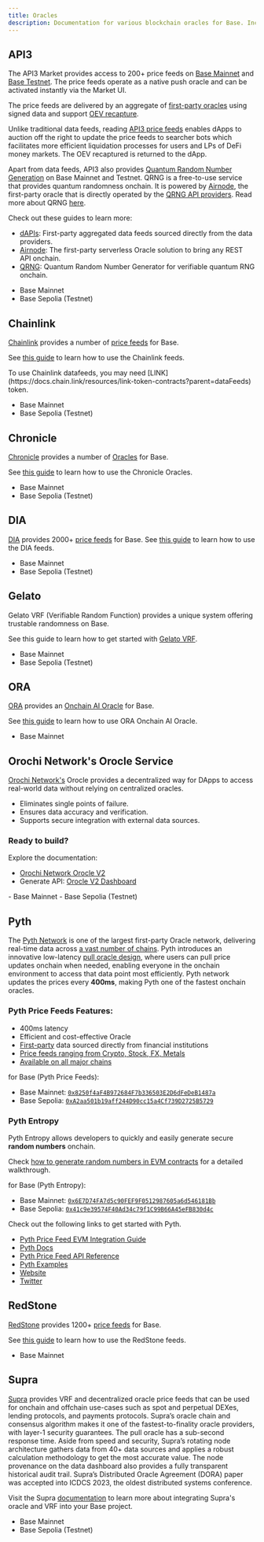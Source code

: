 ```yaml
---
title: Oracles
description: Documentation for various blockchain oracles for Base. Including support for price feeds and verifiable random functions (VRF).
---
```




## API3

The API3 Market provides access to 200+ price feeds on [Base Mainnet](https://market.api3.org/base) and [Base Testnet](https://market.api3.org/base-sepolia-testnet). The price feeds operate as a native push oracle and can be activated instantly via the Market UI.

The price feeds are delivered by an aggregate of [first-party oracles](https://docs.api3.org/explore/airnode/why-first-party-oracles.html) using signed data and support [OEV recapture](https://docs.api3.org/explore/introduction/oracle-extractable-value.html).

Unlike traditional data feeds, reading [API3 price feeds](https://docs.api3.org/guides/dapis/) enables dApps to auction off the right to update the price feeds to searcher bots which facilitates more efficient liquidation processes for users and LPs of DeFi money markets. The OEV recaptured is returned to the dApp.

Apart from data feeds, API3 also provides [Quantum Random Number Generation](https://docs.api3.org/explore/qrng/) on Base Mainnet and Testnet. QRNG is a free-to-use service that provides quantum randomness onchain. It is powered by [Airnode](https://docs.api3.org/reference/airnode/latest/understand/), the first-party oracle that is directly operated by the [QRNG API providers](https://docs.api3.org/reference/qrng/providers.html). Read more about QRNG [here](https://docs.api3.org/reference/qrng).

Check out these guides to learn more:

- [dAPIs](https://docs.api3.org/guides/dapis/subscribing-to-dapis/): First-party aggregated data feeds sourced directly from the data providers.
- [Airnode](https://docs.api3.org/guides/airnode/calling-an-airnode/): The first-party serverless Oracle solution to bring any REST API onchain.
- [QRNG](https://docs.api3.org/guides/qrng/): Quantum Random Number Generator for verifiable quantum RNG onchain.

<HeaderNoToc title="Supported Networks"/>

- Base Mainnet
- Base Sepolia (Testnet)

## Chainlink

[Chainlink](https://chain.link/) provides a number of [price feeds](https://docs.chain.link/data-feeds/price-feeds/addresses/?network=base) for Base.

See [this guide](https://docs.chain.link/docs/get-the-latest-price/) to learn how to use the Chainlink feeds.

<Note>
To use Chainlink datafeeds, you may need [LINK](https://docs.chain.link/resources/link-token-contracts?parent=dataFeeds) token.
</Note>


<HeaderNoToc title="Supported Networks"/>

- Base Mainnet
- Base Sepolia (Testnet)

## Chronicle

[Chronicle](https://chroniclelabs.org/) provides a number of [Oracles](https://chroniclelabs.org/dashboard) for Base.

See [this guide](https://docs.chroniclelabs.org/Builders/tutorials/Remix) to learn how to use the Chronicle Oracles.

<HeaderNoToc title="Supported Networks"/>

- Base Mainnet
- Base Sepolia (Testnet)

## DIA

[DIA](https://www.diadata.org/) provides 2000+ [price feeds](https://www.diadata.org/app/price/) for Base.
See [this guide](https://docs.diadata.org/introduction/intro-to-dia-oracles/request-an-oracle) to learn how to use the DIA feeds.

<HeaderNoToc title="Supported Networks"/>

- Base Mainnet
- Base Sepolia (Testnet)

## Gelato

Gelato VRF (Verifiable Random Function) provides a unique system offering trustable randomness on Base.

See this guide to learn how to get started with [Gelato VRF](https://docs.gelato.network/web3-services/vrf/quick-start).

<HeaderNoToc title="Supported Networks"/>

- Base Mainnet
- Base Sepolia (Testnet)

## ORA

[ORA](https://ora.io) provides an [Onchain AI Oracle](https://docs.ora.io/doc/oao-onchain-ai-oracle/introduction) for Base.

See [this guide](https://docs.ora.io/doc/oao-onchain-ai-oracle/develop-guide/tutorials/interaction-with-oao-tutorial) to learn how to use ORA Onchain AI Oracle.

<HeaderNoToc title="Supported Networks"/>

- Base Mainnet

## Orochi Network's Orocle Service
[Orochi Network's](https://orochi.network/) Orocle provides a decentralized way for DApps to access real-world data without relying on centralized oracles.

- Eliminates single points of failure.
- Ensures data accuracy and verification.
- Supports secure integration with external data sources.

### Ready to build?
Explore the documentation: 
- [Orochi Network Orocle V2](https://docs.orochi.network/Orocle/introduction)
- Generate API: [Orocle V2 Dashboard](https://dashboard.orochi.network/home)

<HeaderNoToc title="Supported Networks"/>
- Base Mainnet
- Base Sepolia (Testnet)

## Pyth

The [Pyth Network](https://pyth.network/) is one of the largest first-party Oracle network, delivering real-time data across [a vast number of chains](https://docs.pyth.network/price-feeds/contract-addresses). Pyth introduces an innovative low-latency [pull oracle design](https://docs.pyth.network/documentation/pythnet-price-feeds/on-demand), where users can pull price updates onchain when needed, enabling everyone in the onchain environment to access that data point most efficiently. Pyth network updates the prices every **400ms**, making Pyth one of the fastest onchain oracles.

### Pyth Price Feeds Features:

- 400ms latency
- Efficient and cost-effective Oracle
- [First-party](https://pyth.network/publishers) data sourced directly from financial institutions
- [Price feeds ranging from Crypto, Stock, FX, Metals](https://pyth.network/developers/price-feed-ids)
- [Available on all major chains](https://docs.pyth.network/price-feeds/contract-addresses)

<HeaderNoToc title="Supported Networks"/> for Base (Pyth Price Feeds):
- Base Mainnet: [`0x8250f4aF4B972684F7b336503E2D6dFeDeB1487a`](https://basescan.org/address/0x8250f4aF4B972684F7b336503E2D6dFeDeB1487a) 
- Base Sepolia: [`0xA2aa501b19aff244D90cc15a4Cf739D2725B5729`](https://base-sepolia.blockscout.com/address/0xA2aa501b19aff244D90cc15a4Cf739D2725B5729)

### Pyth Entropy
Pyth Entropy allows developers to quickly and easily generate secure **random numbers** onchain.

Check [how to generate random numbers in EVM contracts](https://docs.pyth.network/entropy/generate-random-numbers/evm) for a detailed walkthrough.

<HeaderNoToc title="Supported Networks"/> for Base (Pyth Entropy):
- Base Mainnet: [`0x6E7D74FA7d5c90FEF9F0512987605a6d546181Bb`](https://basescan.org/address/0x6E7D74FA7d5c90FEF9F0512987605a6d546181Bb) 
- Base Sepolia: [`0x41c9e39574F40Ad34c79f1C99B66A45eFB830d4c`](https://base-sepolia.blockscout.com/address/0x41c9e39574F40Ad34c79f1C99B66A45eFB830d4c)

Check out the following links to get started with Pyth.

- [Pyth Price Feed EVM Integration Guide](https://docs.pyth.network/price-feeds/use-real-time-data/evm)
- [Pyth Docs](https://docs.pyth.network/home)
- [Pyth Price Feed API Reference](https://api-reference.pyth.network/price-feeds/evm/getPrice)
- [Pyth Examples](https://github.com/pyth-network/pyth-examples)
- [Website](https://pyth.network/)
- [Twitter](https://x.com/PythNetwork)

## RedStone

[RedStone](https://redstone.finance/) provides 1200+ [price feeds](https://app.redstone.finance/) for Base.

See [this guide](https://docs.redstone.finance/) to learn how to use the RedStone feeds.

<HeaderNoToc title="Supported Networks"/>

- Base Mainnet

## Supra

[Supra](https://supraoracles.com) provides VRF and decentralized oracle price feeds that can be used for onchain and offchain use-cases such as spot and perpetual DEXes, lending protocols, and payments protocols. Supra’s oracle chain and consensus algorithm makes it one of the fastest-to-finality oracle providers, with layer-1 security guarantees. The pull oracle has a sub-second response time. Aside from speed and security, Supra’s rotating node architecture gathers data from 40+ data sources and applies a robust calculation methodology to get the most accurate value. The node provenance on the data dashboard also provides a fully transparent historical audit trail. Supra’s Distributed Oracle Agreement (DORA) paper was accepted into ICDCS 2023, the oldest distributed systems conference.

Visit the Supra [documentation](https://supraoracles.com/docs/) to learn more about integrating Supra's oracle and VRF into your Base project.

<HeaderNoToc title="Supported Networks"/>

- Base Mainnet
- Base Sepolia (Testnet)
